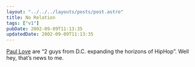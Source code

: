 ```yaml
---
layout: "../../../layouts/posts/post.astro"
title: No Relation
tags: ["v1"]
pubDate: 2002-09-09T11:13:35
updatedDate: 2002-09-09T11:13:35
---
```


[Paul Love][1] are &#8220;2 guys from D.C. expanding the horizons of HipHop&#8221;. Well hey, that&#8217;s news to me.

[1]: http://artists3.iuma.com/IUMA/Bands/Paul_Love/ "IUMA: Paul Love"
